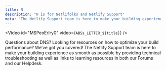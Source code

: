 ```yaml
---
title: N
description: "N is for Netlifolks and Netlify Support"
meta: "The Netlify Support team is here to make your building experience as smooth as possible by providing technical troubleshooting as well as links to learning resources in both our Forums and our Helpdesk."
---
```


<Video id="MSPeoErIry0" video={`ABSs_LETTER_${title}`} />

Questions about DNS? Looking for resources on how to optimize your build performance? We’ve got you covered! The Netlify Support team is here to make your building experience as smooth as possible by providing technical troubleshooting as well as links to learning resources in both our Forums and our Helpdesk.